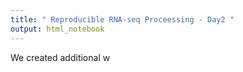 ```yaml
---
title: " Reproducible RNA-seq Proceessing - Day2 "
output: html_notebook
---
```


We created additional w
